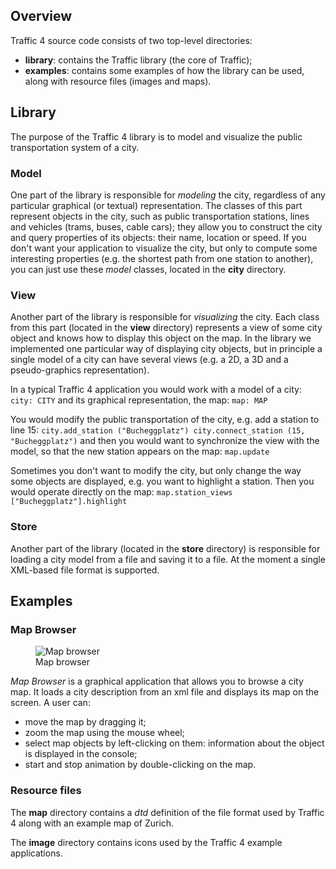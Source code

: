 == Overview ==

Traffic 4 source code consists of two top-level directories:
* '''library''': contains the Traffic library (the core of Traffic);
* '''examples''': contains some examples of how the library can be used, along with resource files (images and maps). 

== Library ==

The purpose of the Traffic 4 library is to model and visualize the public transportation system of a city.

=== Model ===

One part of the library is responsible for ''modeling'' the city, regardless of any particular graphical (or textual) representation.
The classes of this part represent objects in the city, such as public transportation stations, lines and vehicles (trams, buses, cable cars);
they allow you to construct the city and query properties of its objects: their name, location or speed.
If you don't want your application to visualize the city,
but only to compute some interesting properties
(e.g. the shortest path from one station to another),
you can just use these ''model'' classes,
located in the '''city''' directory.

=== View ===

Another part of the library is responsible for ''visualizing'' the city.
Each class from this part (located in the '''view''' directory) represents a view of some city object
and knows how to display this object on the map.
In the library we implemented one particular way of displaying city objects,
but in principle a single model of a city can have several views
(e.g. a 2D, a 3D and a pseudo-graphics representation).

In a typical Traffic 4 application you would work with a model of a city:
<code>
city: CITY
</code>
and its graphical representation, the map:
<code>
map: MAP
</code>

You would modify the public transportation of the city, e.g. add a station to line 15:
<code>
city.add_station ("Bucheggplatz")
city.connect_station (15, "Bucheggplatz")
</code>
and then you would want to synchronize the view with the model, so that the new station appears on the map:
<code>
map.update
</code>

Sometimes you don't want to modify the city, but only change the way some objects are displayed,
e.g. you want to highlight a station.
Then you would operate directly on the map:
<code>
map.station_views ["Bucheggplatz"].highlight
</code>

=== Store ===

Another part of the library (located in the '''store''' directory) is responsible for loading a city model from a file and saving it to a file.
At the moment a single XML-based file format is supported.

== Examples ==

=== Map Browser ===

[[Image:traffic4.png|Map browser]]

''Map Browser'' is a graphical application that allows you to browse a city map.
It loads a city description from an xml file and displays its map on the screen.
A user can:
* move the map by dragging it;
* zoom the map using the mouse wheel;
* select map objects by left-clicking on them: information about the object is displayed in the console;
* start and stop animation by double-clicking on the map.

=== Resource files ===

The '''map''' directory contains a ''dtd'' definition of the file format used by Traffic 4 along with an example map of Zurich.

The '''image''' directory contains icons used by the Traffic 4 example applications.
